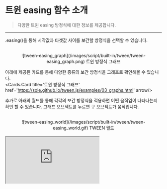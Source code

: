 
# 트윈 easing 함수 소개

> 다양한 트윈 easing 방정식에 대한 정보를 제공합니다.

---

.easing()을 통해 시작값과 타겟값 사이를 보간할 방정식을 선택할 수 있습니다.

<br/>
<center>![tween-easing_graph](/images/script/built-in/tween/tween-easing_graph.png) 트윈 방정식 그래프</center>

아래에 제공된 카드를 통해 다양한 종류의 보간 방정식을 그래프로 확인해볼 수 있습니다.
<br/>
<Cards.Card title='트윈 방정식 그래프' href='https://sole.github.io/tween.js/examples/03_graphs.html' arrow/>

추가로 아래의 월드를 통해 각각의 보간 방정식을 적용하면 어떤 움직임이 나타나는지 확인 할 수 있습니다.
그래프 오브젝트를 누르면 구 오브젝트가 움직입니다.

<br/>
<center>![tween-easing_world](/images/script/built-in/tween/tween-easing_world.gif) TWEEN 월드</center>
<br/>
<MDXProvider>
  <div style={{ border: '2px solid #222222', borderRadius: '8px', overflow: 'hidden' }}>
    <iframe
      id="studio-iframe"
      scrolling="no"
      src="https://redbrick.land/detail-play?pid=2ca6c8a5-06b2-45f0-b77c-c41373129790"
      style={{
        width: '100%',
        height: '500px',
        border: 'none',
      }}
      title="TWEEN"
    />
  </div>
</MDXProvider>